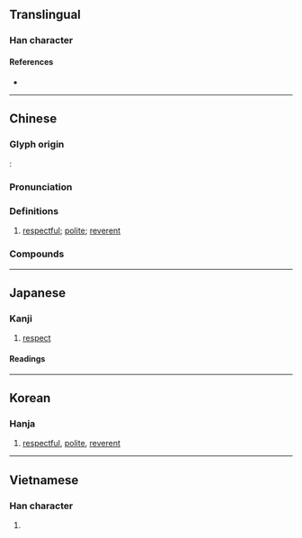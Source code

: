 {{character info}}
==Translingual==

===Han character===
{{Han char|rn=61|rad=心|as=06|sn=10|four=44338|canj=TCP|ids=⿱共㣺}}

====References====
* {{Han ref|kx=0385.150|dkj=10596|dj=0717.050|hdz=42299.090|uh=606D|ud=24685|bh=AEA5|bd=44709}}

----

==Chinese==
{{zh-forms|alt=龏}}

===Glyph origin===
{{Han etym}}
''{{w|Shuowen}}'': {{Han compound|共|心|ls=psc|c1=p|c2=s|t1=heart}}

===Pronunciation===
{{zh-pron
|m=gōng
|m-s=
|dg=гун1
|c=gung1
|c-t=guung1
|g=gung1
|h=pfs=kiûng;gd=giung1
|j=gung1
|mb=gé̤ng
|md=gṳ̆ng
|mn=kiong
|mn-t=giong1
|w=1kon
|x=
|mc=y
|oc=y
|cat=a
}}

===Definitions===
{{zh-hanzi}}

# [[respectful]]; [[polite]]; [[reverent]]

===Compounds===
{{zh-der|恭喜|恭喜發財|恭士|出大恭|恭人|出虛恭|出小恭|恭迎|恭楷|兄友弟恭|恭儉靜一|不恭|恭本|恭維話|恭敬|恭行天罰|恭候|恭順|恭逢其盛|恭賀新禧|恭賀|恭謹謙和|恭謹|恭肅嚴整|恭聽|恭桶|恭本正傳|恭恭敬敬|恭己|恭儉|卻之不恭|恭維|恭職|出恭|後恭前倨|前倨後恭|恭送|恭己待人|大恭|打恭作揖|畢恭畢敬|打恭|玩世不恭|洗耳恭聽|桀驁不恭|足恭|虛恭實怨|臭恭維|象恭|謙恭|謙恭厚道|肅恭|謙恭下士|顛越不恭|耿恭拜井|恭讀}}

----

==Japanese==

===Kanji===
{{ja-kanji|grade=c|rs=心06}}

# [[respect]]

====Readings====
{{ja-readings
|goon=く
|kanon=きょう
|kun=うやうや-し.い
|nanori=きよ, たかし, やす, やすし, ゆき, よし
}}

----

==Korean==

===Hanja===
{{ko-hanja|hangeul=공|eumhun=|rv=gong|mr=kong|y=kong}}

# [[respectful]], [[polite]], [[reverent]]

----

==Vietnamese==

===Han character===
{{vi-readings|reading=cung|rs=心06}}

# {{rfdef|vi|sort=心06}}